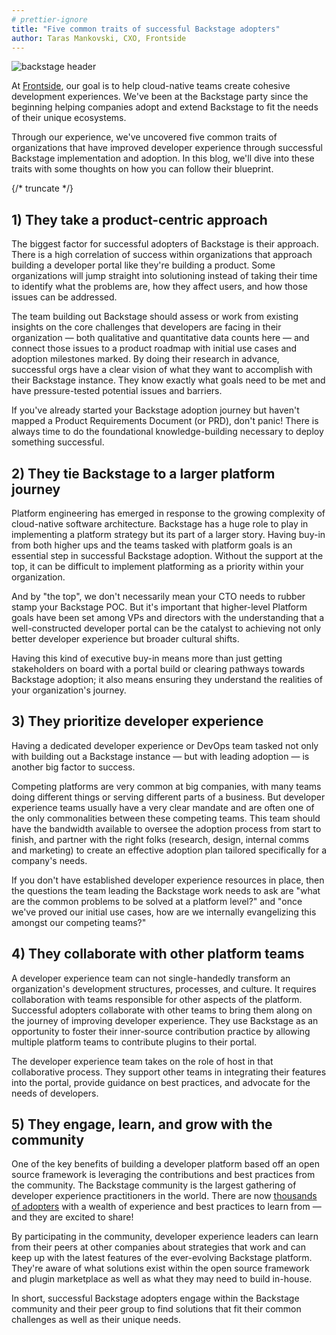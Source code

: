 ```yaml
---
# prettier-ignore
title: "Five common traits of successful Backstage adopters"
author: Taras Mankovski, CXO, Frontside
---
```


![backstage header](assets/2023-07-28/header.png)

At [Frontside](https://frontside.com/), our goal is to help cloud-native teams create cohesive development experiences. We've been at the Backstage party since the beginning helping companies adopt and extend Backstage to fit the needs of their unique ecosystems.

Through our experience, we've uncovered five common traits of organizations that have improved developer experience through successful Backstage implementation and adoption. In this blog, we'll dive into these traits with some thoughts on how you can follow their blueprint.

{/* truncate */}

## **1) They take a product-centric approach**

The biggest factor for successful adopters of Backstage is their approach. There is a high correlation of success within organizations that approach building a developer portal like they're building a product. Some organizations will jump straight into solutioning instead of taking their time to identify what the problems are, how they affect users, and how those issues can be addressed.

The team building out Backstage should assess or work from existing insights on the core challenges that developers are facing in their organization — both qualitative and quantitative data counts here — and connect those issues to a product roadmap with initial use cases and adoption milestones marked. By doing their research in advance, successful orgs have a clear vision of what they want to accomplish with their Backstage instance. They know exactly what goals need to be met and have pressure-tested potential issues and barriers.

If you've already started your Backstage adoption journey but haven't mapped a Product Requirements Document (or PRD), don't panic! There is always time to do the foundational knowledge-building necessary to deploy something successful.

## **2) They tie Backstage to a larger platform journey**

Platform engineering has emerged in response to the growing complexity of cloud-native software architecture. Backstage has a huge role to play in implementing a platform strategy but its part of a larger story. Having buy-in from both higher ups and the teams tasked with platform goals is an essential step in successful Backstage adoption. Without the support at the top, it can be difficult to implement platforming as a priority within your organization.

And by "the top", we don't necessarily mean your CTO needs to rubber stamp your Backstage POC. But it's important that higher-level Platform goals have been set among VPs and directors with the understanding that a well-constructed developer portal can be the catalyst to achieving not only better developer experience but broader cultural shifts.

Having this kind of executive buy-in means more than just getting stakeholders on board with a portal build or clearing pathways towards Backstage adoption; it also means ensuring they understand the realities of your organization's journey.

## **3) They prioritize developer experience**

Having a dedicated developer experience or DevOps team tasked not only with building out a Backstage instance — but with leading adoption — is another big factor to success.

Competing platforms are very common at big companies, with many teams doing different things or serving different parts of a business. But developer experience teams usually have a very clear mandate and are often one of the only commonalities between these competing teams. This team should have the bandwidth available to oversee the adoption process from start to finish, and partner with the right folks (research, design, internal comms and marketing) to create an effective adoption plan tailored specifically for a company's needs.

If you don't have ‌established developer experience resources in place, then the questions the team leading the Backstage work needs to ask are "what are the common problems to be solved at a platform level?" and "once we've proved our initial use cases, how are we internally evangelizing this amongst our competing teams?"

## **4) They collaborate with other platform teams**

A developer experience team can not single-handedly transform an organization's development structures, processes, and culture. It requires collaboration with teams responsible for other aspects of the platform. Successful adopters collaborate with other teams to bring them along on the journey of improving developer experience. They use Backstage as an opportunity to foster their inner-source contribution practice by allowing multiple platform teams to contribute plugins to their portal.

The developer experience team takes on the role of host in that collaborative process. They support other teams in integrating their features into the portal, provide guidance on best practices, and advocate for the needs of developers.

## **5) They engage, learn, and grow with the community**

One of the key benefits of building a developer platform based off an open source framework is leveraging the contributions and best practices from the community. The Backstage community is the largest gathering of developer experience practitioners in the world. There are now [thousands of adopters](https://github.com/backstage/backstage/blob/63aa3a65ec05f638ba76c06878d6635194620b34/ADOPTERS.md#L4) with a wealth of experience and best practices to learn from — and they are excited to share!

By participating in the community, developer experience leaders can learn from their peers at other companies about strategies that work and can keep up with the latest features of the ever-evolving Backstage platform. They're aware of what solutions exist within the open source framework and plugin marketplace as well as what they may need to build in-house.

In short, successful Backstage adopters engage within the Backstage community and their peer group to find solutions that fit their common challenges as well as their unique needs.
